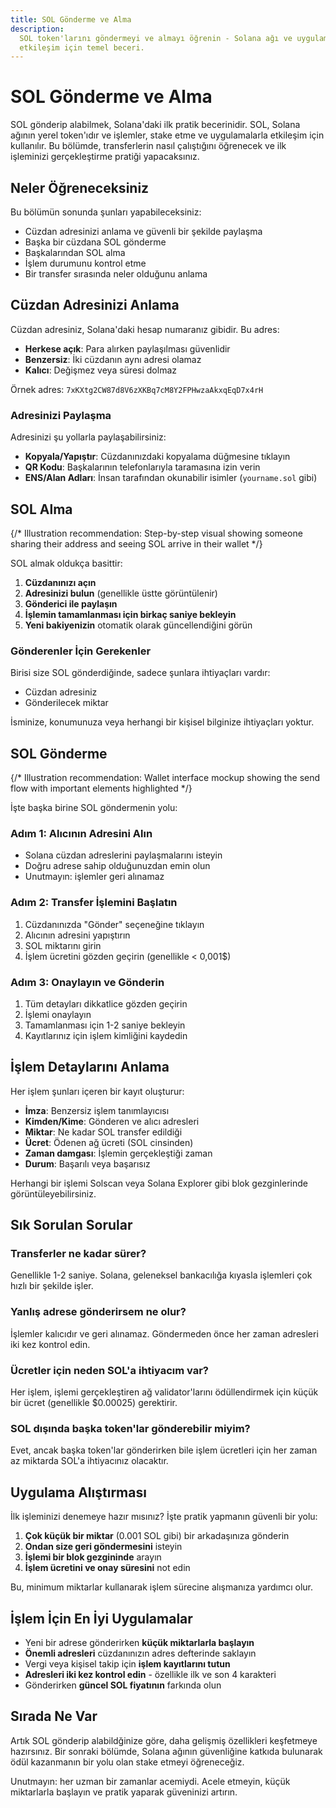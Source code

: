 ```yaml
---
title: SOL Gönderme ve Alma
description:
  SOL token'larını göndermeyi ve almayı öğrenin - Solana ağı ve uygulamalarıyla
  etkileşim için temel beceri.
---
```


# SOL Gönderme ve Alma

SOL gönderip alabilmek, Solana'daki ilk pratik becerinidir. SOL, Solana ağının
yerel token'ıdır ve işlemler, stake etme ve uygulamalarla etkileşim için
kullanılır. Bu bölümde, transferlerin nasıl çalıştığını öğrenecek ve ilk
işleminizi gerçekleştirme pratiği yapacaksınız.

## Neler Öğreneceksiniz

Bu bölümün sonunda şunları yapabileceksiniz:

- Cüzdan adresinizi anlama ve güvenli bir şekilde paylaşma
- Başka bir cüzdana SOL gönderme
- Başkalarından SOL alma
- İşlem durumunu kontrol etme
- Bir transfer sırasında neler olduğunu anlama

## Cüzdan Adresinizi Anlama

Cüzdan adresiniz, Solana'daki hesap numaranız gibidir. Bu adres:

- **Herkese açık**: Para alırken paylaşılması güvenlidir
- **Benzersiz**: İki cüzdanın aynı adresi olamaz
- **Kalıcı**: Değişmez veya süresi dolmaz

Örnek adres: `7xKXtg2CW87d8V6zXKBq7cM8Y2FPHwzaAkxqEqD7x4rH`

### Adresinizi Paylaşma

Adresinizi şu yollarla paylaşabilirsiniz:

- **Kopyala/Yapıştır**: Cüzdanınızdaki kopyalama düğmesine tıklayın
- **QR Kodu**: Başkalarının telefonlarıyla taramasına izin verin
- **ENS/Alan Adları**: İnsan tarafından okunabilir isimler (`yourname.sol` gibi)

## SOL Alma

{/* Illustration recommendation: Step-by-step visual showing someone sharing their address and seeing SOL arrive in their wallet */}

SOL almak oldukça basittir:

1. **Cüzdanınızı açın**
2. **Adresinizi bulun** (genellikle üstte görüntülenir)
3. **Gönderici ile paylaşın**
4. **İşlemin tamamlanması için birkaç saniye bekleyin**
5. **Yeni bakiyenizin** otomatik olarak güncellendiğini görün

### Gönderenler İçin Gerekenler

Birisi size SOL gönderdiğinde, sadece şunlara ihtiyaçları vardır:

- Cüzdan adresiniz
- Gönderilecek miktar

İsminize, konumunuza veya herhangi bir kişisel bilginize ihtiyaçları yoktur.

## SOL Gönderme

{/* Illustration recommendation: Wallet interface mockup showing the send flow with important elements highlighted */}

İşte başka birine SOL göndermenin yolu:

### Adım 1: Alıcının Adresini Alın

- Solana cüzdan adreslerini paylaşmalarını isteyin
- Doğru adrese sahip olduğunuzdan emin olun
- Unutmayın: işlemler geri alınamaz

### Adım 2: Transfer İşlemini Başlatın

1. Cüzdanınızda "Gönder" seçeneğine tıklayın
2. Alıcının adresini yapıştırın
3. SOL miktarını girin
4. İşlem ücretini gözden geçirin (genellikle < 0,001$)

### Adım 3: Onaylayın ve Gönderin

1. Tüm detayları dikkatlice gözden geçirin
2. İşlemi onaylayın
3. Tamamlanması için 1-2 saniye bekleyin
4. Kayıtlarınız için işlem kimliğini kaydedin

## İşlem Detaylarını Anlama

Her işlem şunları içeren bir kayıt oluşturur:

- **İmza**: Benzersiz işlem tanımlayıcısı
- **Kimden/Kime**: Gönderen ve alıcı adresleri
- **Miktar**: Ne kadar SOL transfer edildiği
- **Ücret**: Ödenen ağ ücreti (SOL cinsinden)
- **Zaman damgası**: İşlemin gerçekleştiği zaman
- **Durum**: Başarılı veya başarısız

Herhangi bir işlemi Solscan veya Solana Explorer gibi blok gezginlerinde
görüntüleyebilirsiniz.

## Sık Sorulan Sorular

### Transferler ne kadar sürer?

Genellikle 1-2 saniye. Solana, geleneksel bankacılığa kıyasla işlemleri çok
hızlı bir şekilde işler.

### Yanlış adrese gönderirsem ne olur?

İşlemler kalıcıdır ve geri alınamaz. Göndermeden önce her zaman adresleri iki
kez kontrol edin.

### Ücretler için neden SOL'a ihtiyacım var?

Her işlem, işlemi gerçekleştiren ağ validator'larını ödüllendirmek için küçük
bir ücret (genellikle $0.00025) gerektirir.

### SOL dışında başka token'lar gönderebilir miyim?

Evet, ancak başka token'lar gönderirken bile işlem ücretleri için her zaman az
miktarda SOL'a ihtiyacınız olacaktır.

## Uygulama Alıştırması

İlk işleminizi denemeye hazır mısınız? İşte pratik yapmanın güvenli bir yolu:

1. **Çok küçük bir miktar** (0.001 SOL gibi) bir arkadaşınıza gönderin
2. **Ondan size geri göndermesini** isteyin
3. **İşlemi bir blok gezgininde** arayın
4. **İşlem ücretini ve onay süresini** not edin

Bu, minimum miktarlar kullanarak işlem sürecine alışmanıza yardımcı olur.

## İşlem İçin En İyi Uygulamalar

- Yeni bir adrese gönderirken **küçük miktarlarla başlayın**
- **Önemli adresleri** cüzdanınızın adres defterinde saklayın
- Vergi veya kişisel takip için **işlem kayıtlarını tutun**
- **Adresleri iki kez kontrol edin** - özellikle ilk ve son 4 karakteri
- Gönderirken **güncel SOL fiyatının** farkında olun

## Sırada Ne Var

Artık SOL gönderip alabildğinize göre, daha gelişmiş özellikleri keşfetmeye
hazırsınız. Bir sonraki bölümde, Solana ağının güvenliğine katkıda bulunarak
ödül kazanmanın bir yolu olan stake etmeyi öğreneceğiz.

Unutmayın: her uzman bir zamanlar acemiydi. Acele etmeyin, küçük miktarlarla
başlayın ve pratik yaparak güveninizi artırın.